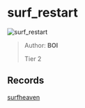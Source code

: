 
# surf_restart

![surf_restart](https://raw.githubusercontent.com/Sayt123/SurfMapPics/Maps-and-bonuses/csgo/surf_restart.jpg)

> Author: **BOI**
>
> Tier 2

## Records

[surfheaven](https://surfheaven.eu/map/surf_restart)
